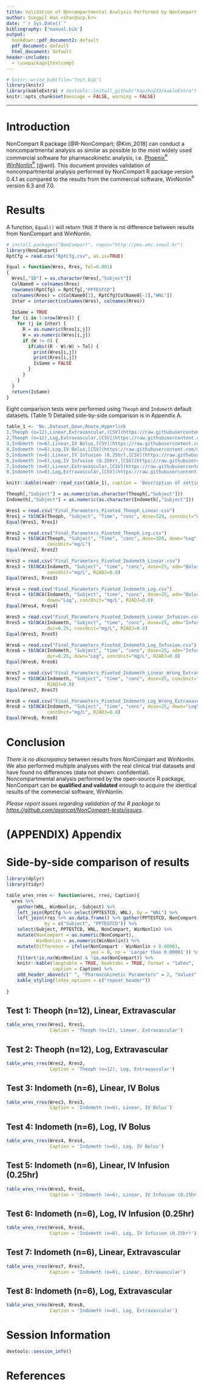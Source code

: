 ```yaml
---
title: Validation of Noncompartmental Analysis Performed by NonCompart R package 
author: Sungpil Han <shan@acp.kr>
date: "`r Sys.Date()`"
bibliography: ['manual.bib']
output:
  bookdown::pdf_document2: default
  pdf_document: default
  html_document: default
header-includes:
  - \usepackage{textcomp}
---
```


```r
# knitr::write_bib(file='Test.bib')
library(knitr)
library(kableExtra) # devtools::install_github("haozhu233/kableExtra")
knitr::opts_chunk$set(message = FALSE, warning = FALSE)
```

------

# Introduction

NonCompart R package [@R-NonCompart; @Kim_2018] can conduct a noncompartmental analysis as similar as possible to the most widely used commercial software for pharmacokinetic analysis, i.e. [Phoenix^®^   WinNonlin^®^](https://www.certara.com/software/pkpd-modeling-and-simulation/phoenix-winnonlin/) [@wnl].
This document provides validation of noncompartmental analysis performed by NonCompart R package version 0.4.1 as compared to the results from the commercial software, WinNonlin^®^ version 6.3 and 7.0.

# Results

A function, `Equal()` will return `TRUE` if there is no difference between results from NonCompart and WinNonlin.

```r
# install.packages("NonCompart", repos="http://pmx.amc.seoul.kr")
library(NonCompart)
RptCfg = read.csv("RptCfg.csv", as.is=TRUE)

Equal = function(Wres, Rres, Tol=0.001)
{
  Wres[,"ID"] = as.character(Wres[,"Subject"])
  ColName0 = colnames(Rres)
  rownames(RptCfg) = RptCfg[,"PPTESTCD"]
  colnames(Rres) = c(ColName0[1], RptCfg[ColName0[-1],"WNL"])
  Inter = intersect(colnames(Wres), colnames(Rres))
  
  IsSame = TRUE
  for (i in 1:nrow(Wres)) {
    for (j in Inter) {
      R = as.numeric(Rres[i,j])
      W = as.numeric(Wres[i,j])
      if (W != 0) {
        if(abs((R - W)/W) > Tol) {
          print(Wres[i,j])
          print(Rres[i,j])
          IsSame = FALSE
        }
      }
    }
  }
  return(IsSame)
}
```

Eight comparison tests were performed using `Theoph` and `Indometh` default datasets. (Table 1)
Detailed side-by-side comparison is in Appendix A.

```r
table_1 <- 'No.,Dataset,Down,Route,Hyperlink
1,Theoph (n=12),Linear,Extravascular,[CSV](https://raw.githubusercontent.com/asancpt/NonCompart-tests/master/Final_Parameters_Pivoted_Theoph_Linear.csv)
2,Theoph (n=12),Log,Extravascular,[CSV](https://raw.githubusercontent.com/asancpt/NonCompart-tests/master/Final_Parameters_Pivoted_Theoph_Log.csv)
3,Indometh (n=6),Linear,IV Bolus,[CSV](https://raw.githubusercontent.com/asancpt/NonCompart-tests/master/Final_Parameters_Pivoted_Indometh_Linear.csv)
4,Indometh (n=6),Log,IV Bolus,[CSV](https://raw.githubusercontent.com/asancpt/NonCompart-tests/master/Final_Parameters_Pivoted_Indometh_Log.csv)
5,Indometh (n=6),Linear,IV Infusion (0.25hr),[CSV](https://raw.githubusercontent.com/asancpt/NonCompart-tests/master/Final_Parameters_Pivoted_Indometh_Linear_Infusion.csv)
6,Indometh (n=6),Log,IV Infusion (0.25hr),[CSV](https://raw.githubusercontent.com/asancpt/NonCompart-tests/master/Final_Parameters_Pivoted_Indometh_Log_Infusion.csv)
7,Indometh (n=6),Linear,Extravascular,[CSV](https://raw.githubusercontent.com/asancpt/NonCompart-tests/master/Final_Parameters_Pivoted_Indometh_Linear_Wrong_Extravascular.csv)
8,Indometh (n=6),Log,Extravascular,[CSV](https://raw.githubusercontent.com/asancpt/NonCompart-tests/master/Final_Parameters_Pivoted_Indometh_Log_Wrong_Extravascular.csv)'

knitr::kable(readr::read_csv(table_1), caption = 'Description of settings for the noncompartmental analysis performed in WinNonlin and links to the raw data', booktabs = TRUE, format = 'pandoc')
```

```r
Theoph[,"Subject"] = as.numeric(as.character(Theoph[,"Subject"]))
Indometh[,"Subject"] = as.numeric(as.character(Indometh[,"Subject"]))

Wres1 = read.csv("Final_Parameters_Pivoted_Theoph_Linear.csv")
Rres1 = tblNCA(Theoph, "Subject", "Time", "conc", dose=320, concUnit="mg/L")
Equal(Wres1, Rres1)

Wres2 = read.csv("Final_Parameters_Pivoted_Theoph_Log.csv")
Rres2 = tblNCA(Theoph, "Subject", "Time", "conc", dose=320, down="Log", 
               concUnit="mg/L")
Equal(Wres2, Rres2)

Wres3 = read.csv("Final_Parameters_Pivoted_Indometh_Linear.csv")
Rres3 = tblNCA(Indometh, "Subject", "time", "conc", dose=25, adm="Bolus", 
               concUnit="mg/L", R2ADJ=0.8)
Equal(Wres3, Rres3)

Wres4 = read.csv("Final_Parameters_Pivoted_Indometh_Log.csv")
Rres4 = tblNCA(Indometh, "Subject", "time", "conc", dose=25, adm="Bolus", 
               down="Log", concUnit="mg/L", R2ADJ=0.8)
Equal(Wres4, Rres4)

Wres5 = read.csv("Final_Parameters_Pivoted_Indometh_Linear_Infusion.csv")
Rres5 = tblNCA(Indometh, "Subject", "time", "conc", dose=25, adm="Infusion", 
               dur=0.25, concUnit="mg/L", R2ADJ=0.8)
Equal(Wres5, Rres5)

Wres6 = read.csv("Final_Parameters_Pivoted_Indometh_Log_Infusion.csv")
Rres6 = tblNCA(Indometh, "Subject", "time", "conc", dose=25, adm="Infusion", 
               dur=0.25, down="Log", concUnit="mg/L", R2ADJ=0.8)
Equal(Wres6, Rres6)

Wres7 = read.csv("Final_Parameters_Pivoted_Indometh_Linear_Wrong_Extravascular.csv")
Rres7 = tblNCA(Indometh, "Subject", "time", "conc", dose=25, concUnit="mg/L", 
               R2ADJ=0.8)
Equal(Wres7, Rres7)

Wres8 = read.csv("Final_Parameters_Pivoted_Indometh_Log_Wrong_Extravascular.csv")
Rres8 = tblNCA(Indometh, "Subject", "time", "conc", dose=25, down="Log", 
               concUnit="mg/L", R2ADJ=0.8)
Equal(Wres8, Rres8)
```

# Conclusion 

*There is no discrepancy* between results from NonCompart and WinNonlin. We also performed multiple analyses with the real clinical trial datasets and have found no differences (data not shown: confidential).  Noncompartmental analysis performed by the open-source R package, NonCompart can be **qualified and validated** enough to acquire the identical results of the commercial software, WinNonlin.

*Please report issues regarding validation of the R package to <https://github.com/asancpt/NonCompart-tests/issues>.*

<!--**Affiliation**:  
Sungpil Han  
M.D/Ph.D, Resident  
Department of Clinical Pharmacology and Therapeutics,  
Asan Medical Center, University of Ulsan,  
Seoul 05505, Republic of Korea  
E-mail: shan@acp.kr  
URL: www.github.com/shanmdphd
-->

\pagebreak

# (APPENDIX) Appendix {-}

# Side-by-side comparison of results {#sidebyside}

```r
library(dplyr)
library(tidyr)

table_wres_rres <- function(wres, rres, Caption){
  wres %>% 
    gather(WNL, WinNonlin, -Subject) %>% 
    left_join(RptCfg %>% select(PPTESTCD, WNL), by = "WNL") %>% 
    left_join(rres %>% as.data.frame() %>% gather(PPTESTCD, NonCompart, -Subject),
              by = c("Subject", "PPTESTCD")) %>% 
    select(Subject, PPTESTCD, WNL, NonCompart, WinNonlin) %>% 
    mutate(NonCompart = as.numeric(NonCompart),
           WinNonlin = as.numeric(WinNonlin)) %>% 
    mutate(Difference = ifelse(NonCompart - WinNonlin < 0.00001, 
                               yes = 0, no = 'Larger than 0.00001')) %>% 
    filter(!is.na(WinNonlin) & !is.na(NonCompart)) %>% 
    knitr::kable(longtable = TRUE, booktabs = TRUE, format = "latex", 
                 caption = Caption) %>% 
    add_header_above(c(" ", "Pharmacokinetic Parameters" = 2, "Values" = 2, " ")) %>% 
    kable_styling(latex_options = c("repeat_header"))
  
}
```

## Test 1: Theoph (n=12), Linear, Extravascular

```r
table_wres_rres(Wres1, Rres1, 
                Caption = 'Theoph (n=12), Linear, Extravascular')
```

## Test 2: Theoph (n=12), Log, Extravascular

```r
table_wres_rres(Wres2, Rres2,
                Caption = 'Theoph (n=12), Log, Extravascular')
```

## Test 3: Indometh (n=6), Linear, IV Bolus

```r
table_wres_rres(Wres3, Rres3,
                Caption = 'Indometh (n=6), Linear, IV Bolus')
```

## Test 4: Indometh (n=6), Log, IV Bolus

```r
table_wres_rres(Wres4, Rres4,
                Caption = 'Indometh (n=6), Log, IV Bolus')
```

## Test 5: Indometh (n=6), Linear, IV Infusion (0.25hr)

```r
table_wres_rres(Wres5, Rres5,
                Caption = 'Indometh (n=6), Linear, IV Infusion (0.25hr)')
```

## Test 6: Indometh (n=6), Log, IV Infusion (0.25hr)

```r
table_wres_rres(Wres6, Rres6,
                Caption = 'Indometh (n=6), Log, IV Infusion (0.25hr)')
```

## Test 7: Indometh (n=6), Linear, Extravascular

```r
table_wres_rres(Wres7, Rres7,
                Caption = 'Indometh (n=6), Linear, Extravascular')
```

## Test 8: Indometh (n=6), Log, Extravascular

```r
table_wres_rres(Wres8, Rres8,
                Caption = 'Indometh (n=6), Log, Extravascular')
```

# Session Information

```r
devtools::session_info()
```

# References {-}
